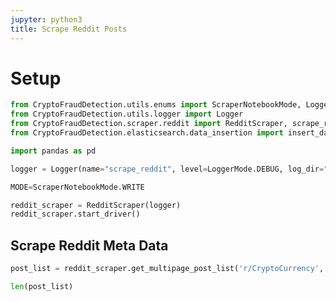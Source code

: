 ```yaml
---
jupyter: python3
title: Scrape Reddit Posts
---
```


# Setup

```python
from CryptoFraudDetection.utils.enums import ScraperNotebookMode, LoggerMode
from CryptoFraudDetection.utils.logger import Logger
from CryptoFraudDetection.scraper.reddit import RedditScraper, scrape_reddit
from CryptoFraudDetection.elasticsearch.data_insertion import insert_dataframe

import pandas as pd

logger = Logger(name="scrape_reddit", level=LoggerMode.DEBUG, log_dir="../logs")

MODE=ScraperNotebookMode.WRITE
```

```python
reddit_scraper = RedditScraper(logger)
reddit_scraper.start_driver()
```

## Scrape Reddit Meta Data

```python
post_list = reddit_scraper.get_multipage_post_list('r/CryptoCurrency','Bitcoin')
```

```python
len(post_list)
```

